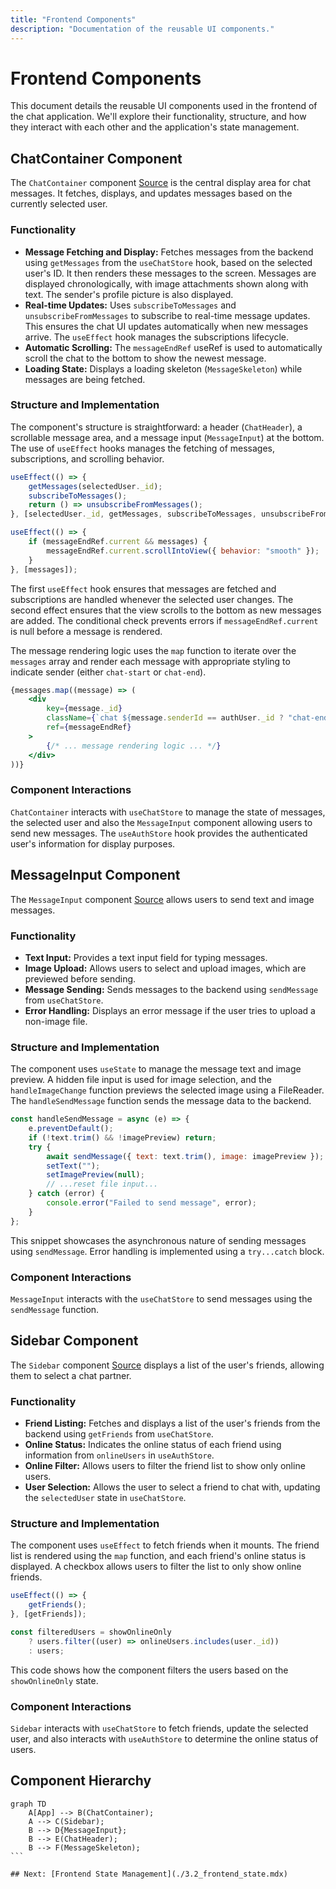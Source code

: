 ```yaml
---
title: "Frontend Components"
description: "Documentation of the reusable UI components."
---
```


# Frontend Components

<TOC />

This document details the reusable UI components used in the frontend of the chat application.  We'll explore their functionality, structure, and how they interact with each other and the application's state management.

## ChatContainer Component

The `ChatContainer` component [Source](https://github.com/shinymack/Chat-App-MERN/blob/main/frontend/src/components/ChatContainer.jsx) is the central display area for chat messages. It fetches, displays, and updates messages based on the currently selected user.

### Functionality

* **Message Fetching and Display:**  Fetches messages from the backend using `getMessages` from the `useChatStore` hook, based on the selected user's ID.  It then renders these messages to the screen.  Messages are displayed chronologically, with image attachments shown along with text. The sender's profile picture is also displayed.
* **Real-time Updates:** Uses `subscribeToMessages` and `unsubscribeFromMessages` to subscribe to real-time message updates.  This ensures the chat UI updates automatically when new messages arrive.  The `useEffect` hook manages the subscriptions lifecycle.
* **Automatic Scrolling:** The `messageEndRef` useRef is used to automatically scroll the chat to the bottom to show the newest message.
* **Loading State:**  Displays a loading skeleton (`MessageSkeleton`) while messages are being fetched.

### Structure and Implementation

The component's structure is straightforward: a header (`ChatHeader`), a scrollable message area, and a message input (`MessageInput`) at the bottom.  The use of `useEffect` hooks manages the fetching of messages, subscriptions, and scrolling behavior.

```jsx
useEffect(() => {
    getMessages(selectedUser._id);
    subscribeToMessages();
    return () => unsubscribeFromMessages();
}, [selectedUser._id, getMessages, subscribeToMessages, unsubscribeFromMessages]);

useEffect(() => {
    if (messageEndRef.current && messages) {
        messageEndRef.current.scrollIntoView({ behavior: "smooth" });
    }
}, [messages]);
```

The first `useEffect` hook ensures that messages are fetched and subscriptions are handled whenever the selected user changes. The second effect ensures that the view scrolls to the bottom as new messages are added. The conditional check prevents errors if `messageEndRef.current` is null before a message is rendered.

The message rendering logic uses the `map` function to iterate over the `messages` array and render each message with appropriate styling to indicate sender (either `chat-start` or `chat-end`).

```jsx
{messages.map((message) => (
    <div
        key={message._id}
        className={`chat ${message.senderId == authUser._id ? "chat-end" : "chat-start"}`}
        ref={messageEndRef}
    >
        {/* ... message rendering logic ... */}
    </div>
))}
```

### Component Interactions

`ChatContainer` interacts with `useChatStore` to manage the state of messages, the selected user and also the `MessageInput` component allowing users to send new messages.  The  `useAuthStore` hook provides the authenticated user's information for display purposes.


## MessageInput Component

The `MessageInput` component [Source](https://github.com/shinymack/Chat-App-MERN/blob/main/frontend/src/components/MessageInput.jsx) allows users to send text and image messages.

### Functionality

* **Text Input:**  Provides a text input field for typing messages.
* **Image Upload:** Allows users to select and upload images, which are previewed before sending.
* **Message Sending:** Sends messages to the backend using `sendMessage` from `useChatStore`.
* **Error Handling:** Displays an error message if the user tries to upload a non-image file.

### Structure and Implementation

The component uses `useState` to manage the message text and image preview.  A hidden file input is used for image selection, and the `handleImageChange` function previews the selected image using a FileReader.  The `handleSendMessage` function sends the message data to the backend.

```jsx
const handleSendMessage = async (e) => {
    e.preventDefault();
    if (!text.trim() && !imagePreview) return;
    try {
        await sendMessage({ text: text.trim(), image: imagePreview });
        setText("");
        setImagePreview(null);
        // ...reset file input...
    } catch (error) {
        console.error("Failed to send message", error);
    }
};
```

This snippet showcases the asynchronous nature of sending messages using `sendMessage`. Error handling is implemented using a `try...catch` block.


### Component Interactions

`MessageInput` interacts with the `useChatStore` to send messages using the `sendMessage` function.

## Sidebar Component

The `Sidebar` component [Source](https://github.com/shinymack/Chat-App-MERN/blob/main/frontend/src/components/Sidebar.jsx) displays a list of the user's friends, allowing them to select a chat partner.

### Functionality

* **Friend Listing:** Fetches and displays a list of the user's friends from the backend using `getFriends` from `useChatStore`.
* **Online Status:** Indicates the online status of each friend using information from `onlineUsers` in `useAuthStore`.
* **Online Filter:** Allows users to filter the friend list to show only online users.
* **User Selection:** Allows the user to select a friend to chat with, updating the `selectedUser` state in `useChatStore`.

### Structure and Implementation

The component uses `useEffect` to fetch friends when it mounts.  The friend list is rendered using the `map` function, and each friend's online status is displayed.  A checkbox allows users to filter the list to only show online friends.

```jsx
useEffect(() => {
    getFriends();
}, [getFriends]);

const filteredUsers = showOnlineOnly
    ? users.filter((user) => onlineUsers.includes(user._id))
    : users;
```

This code shows how the component filters the users based on the `showOnlineOnly` state.

### Component Interactions

`Sidebar` interacts with `useChatStore` to fetch friends, update the selected user, and also interacts with `useAuthStore` to determine the online status of users.



## Component Hierarchy

````mermaid
graph TD
    A[App] --> B(ChatContainer);
    A --> C(Sidebar);
    B --> D{MessageInput};
    B --> E(ChatHeader);
    B --> F(MessageSkeleton);
```

## Next: [Frontend State Management](./3.2_frontend_state.mdx)